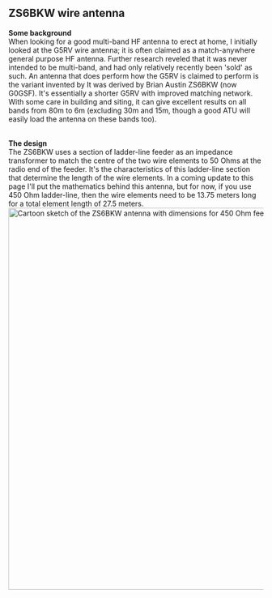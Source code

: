 == ZS6BKW wire antenna ==

'''Some background'''<br/>
When looking for a good multi-band HF antenna to erect at home, I initially looked at the G5RV wire antenna; it is often claimed as a match-anywhere general purpose HF antenna. Further research reveled that it was never intended to be multi-band, and had only relatively recently been 'sold' as such. An antenna that does perform how the G5RV is claimed to perform is the variant invented by It was derived by Brian Austin ZS6BKW (now G0GSF). It's essentially a shorter G5RV with improved matching network. With some care in building and siting, it can give excellent results on all bands from 80m to 6m (excluding 30m and 15m, though a good ATU will easily load the antenna on these bands too).

<br/>
'''The design'''<br/>
The ZS6BKW uses a section of ladder-line feeder as an impedance transformer to match the centre of the two wire elements to 50 Ohms at the radio end of the feeder. It's the characteristics of this ladder-line section that determine the length of the wire elements. In a coming update to this page I'll put the mathematics behind this antenna, but for now, if you use 450 Ohm ladder-line, then the wire elements need to be 13.75 meters long for a total element length of 27.5 meters.
[[File:ZS6BKW-antenna.png|thumb|754px|Cartoon sketch of the ZS6BKW antenna with dimensions for 450 Ohm feeder]]